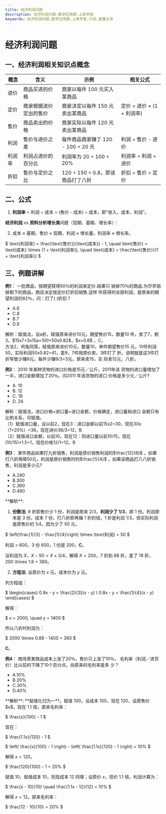 ```yaml
---
title: 经济利润问题
description: 经济利润问题-数学应用题-上岸学堂
keywords: 经济利润问题,数学应用题,上岸学堂,行测,数量关系
---
```







#  经济利润问题

## 一、经济利润相关知识点概念

| **概念** | **含义** | **示例** | **相关公式** |
| --- | --- | --- | --- |
| 进价 | 商品买进的价格 | 商家以每件 100 元买入某商品 |  |
| 定价 | 商家根据进价定出的售价 | 商家决定以每件 150 元卖出某商品 | 定价 = 进价 × (1 + 利润率) |
| 售价 | 商品卖出的价格 | 商家实际以每件 120 元卖出某商品 |  |
| 利润 | 售价与进价之差 | 每件商品商家赚了 120 - 100 = 20 元 | 利润 = 售价 - 进价 |
| 利润率 | 利润占进价的百分比 | 利润率为 20 ÷ 100 = 20% | 利润率 = 利润 ÷ 进价 |
| 折扣 | 售价与定价之比 | 120 ÷ 150 = 0.8，即该商品打了八折 | 折扣 = 售价 ÷ 定价 |




## 二、公式

1. **利润率** = 利润 ÷ 成本 = (售价 - 成本) ÷ 成本，即“收入、成本、利润”。

**经济利润** vs **资料分析增长类**问题（现期、基期、增长率）：

2. 成本 ≈ 基期，售价 ≈ 现期，利润 ≈ 增长量，利润率 ≈ 增长率。

$
\text{利润率} = \frac{\text{售价}}{\text{成本}} - 1, \quad \text{售价} = \text{成本} \times (1 + \text{利润率}), \quad \text{成本} = \frac{\text{售价}}{1 + \text{利润率}}
$


## 三、例题讲解

**例1**：
一批商品，按期望获得50％的利润来定价.结果只
销掉70％的商品.为尽早销掉剩下的商品，商店决定按定价打折扣销售.这样
所获得的全部利润，是原来的期望利润的82％，问：打了(   )折扣？ 

- A.6                     
- C.8                     
- B.7         
- D.9 

<BlurredAnswer>
解析：赋值法，设a折，赋值原来进价10元，期望售价15，数量10
件，卖了7，剩3，$15x7+3x15a=100+50x0.82$，$x=0.8$ ，C， <br/>
方法2，鸡兔同笼，赋值原来进价10元，数量10，单件期望售价15
元，10件利润50，实际利润50x0.82=41，差9，7件按原价卖，3件打了
折，说明就是这3件打折导致少赚9元，每件少赚9/3=3元，原来卖15，实
际卖12元，八折。
</BlurredAnswer>   


**例2**：
2010 年某种货物的进口价格是15元／公斤，2011年该
货物的进口量增加了一半，进口金额增加了20％。问2011 年该货物的进口
价格是多少元／公斤? 

- A. 10                     
- B. 12         
- C. 18                    
- D. 24

<BlurredAnswer>
解析：赋值法，进口价格×进口量=进口金额，价格确定，进口量和进口
金额只有比例关系，可赋值。 <br/>
（1）赋值进口量，设以前2，现在3：进口金额以前15x2=30，现在30x
（1+20%）=36，现在进价36/3=12，B  <br/>
（2）赋值进口金额，以前10，现在12：则进口量以前10/15，现在
(10/15)×1.5=1，现在价格12/1=12。B  <br/>
</BlurredAnswer>  


**例3**：
某件商品如果打九折销售，利润是原价销售利润的$\frac{12}{8}$
，如果打八折再降50元，利润是原价销售时的$\frac{1}{4}$
，如果该商品打八八折销
售，利润是多少元? 

- A.240                  
- B.300      
- C.360                  
- D.480  


<BlurredAnswer>
**解析**:

1. **份数法**: 9 折即售价少 1 份，利润是原来 2/3，**利润少了 1/3**，即 1 份。利润原本是 3 份，成本 7 份，打八折即再赚 1 折的钱，1 折是利润 1/3，但实际利润是原售价的 1/4，因为少了 50 元，

$
\left(\frac{1}{3} - \frac{1}{4}\right) \times \text{利润} = 50
$

利润 = 600，3 份 600，1 份是 200，**C**。

设利润为 $X$，$X - 50 = X \times 3/4$，解得 $X = 200$，7 折到 88 折，差了 18 折，200 \times 1.8 = 360。


2. **方程法**: 设原价为 $x$ 元，成本价为 $y$ 元。

列方程组：

$
\begin{cases}
0.9x - y = \frac{2}{3}(x - y) \\
0.8x - y = \frac{1}{4}(x - y)
\end{cases}
$

解得：

$
x = 2000, \quad y = 1400
$

所以八折时利润为：

$
2000 \times 0.88 - 1400 = 360
$

**C**。

</BlurredAnswer>  

**例4**：
商场里某商品成本上涨了20％，售价只上涨了10％，
毛利率（利润／进货价）比以前的下降了10个百分点。向原来的毛利率是多
少？  

- A.10%                    
- B.20%         
- C.30%                    
- D.40% 

<BlurredAnswer>
**解析**: **赋值化归为一**。赋值 100，设成本 100，现在 120，设原售价 $x$，现在 1.1 倍，原来毛利率：

$
\frac{x}{100} - 1
$

现在：

$
\frac{1.1x}{120} - 1
$

$
\left( \frac{x}{100} - 1 \right) - \left( \frac{1.1x}{120} - 1 \right) = 10\%
$

解得 $x = 120$，

$
\frac{120}{100} - 1 = 20\%
$



赋值 10，赋值成本 10，则现成本 12 同理；设原价 $x$，现价 1.1 倍，利润计算为：

$
\frac{x - 10}{10} \quad \frac{1.1x - 12}{12} = 10\%
$

解得 $x = 12$。原来毛利率：

$
\frac{12 - 10}{10} = 20\%
$


</BlurredAnswer>  